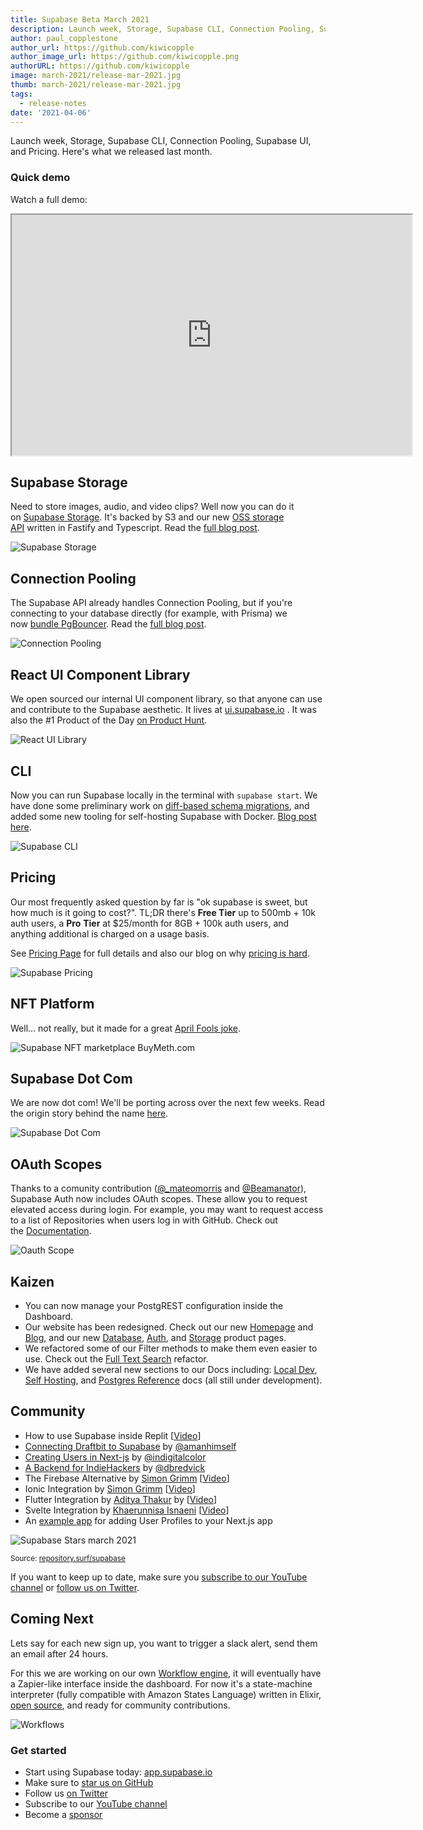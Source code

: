 ```yaml
---
title: Supabase Beta March 2021
description: Launch week, Storage, Supabase CLI, Connection Pooling, Supabase UI, and Pricing.
author: paul_copplestone
author_url: https://github.com/kiwicopple
author_image_url: https://github.com/kiwicopple.png
authorURL: https://github.com/kiwicopple
image: march-2021/release-mar-2021.jpg
thumb: march-2021/release-mar-2021.jpg
tags:
  - release-notes
date: '2021-04-06'
---
```


Launch week, Storage, Supabase CLI, Connection Pooling, Supabase UI, and Pricing. Here's what we released last month.

### Quick demo

Watch a full demo:

<iframe
  className="w-full video-with-border"
  width="640"
  height="385"
  src="https://www.youtube-nocookie.com/embed/TtLxxaYE1rA"
  frameBorder="1"
  allow="accelerometer; autoplay; clipboard-write; encrypted-media; gyroscope; picture-in-picture"
  allowFullScreen
></iframe>

## Supabase Storage

Need to store images, audio, and video clips? Well now you can do it on [Supabase Storage](/blog/2021/03/30/supabase-storage). It's backed by S3 and our new [OSS storage API](https://github.com/supabase/storage-api) written in Fastify and Typescript. Read the [full blog post](/blog/2021/03/30/supabase-storage).

![Supabase Storage](/images/blog/storage/ph-1.png)

## Connection Pooling

The Supabase API already handles Connection Pooling, but if you're connecting to your database directly (for example, with Prisma) we now [bundle PgBouncer](/blog/2021/04/02/supabase-pgbouncer). Read the [full blog post](/blog/2021/04/02/supabase-pgbouncer).

![Connection Pooling](/images/blog/bouncer/pgbouncer-thumb.jpg)

## React UI Component Library

We open sourced our internal UI component library, so that anyone can use and contribute to the Supabase aesthetic. It lives at [ui.supabase.io](https://ui.supabase.io/) . It was also the #1 Product of the Day [on Product Hunt](https://www.producthunt.com/posts/supabase-ui).

![React UI Library](/images/blog/march-2021/supabase-ui.png)

## CLI

Now you can run Supabase locally in the terminal with `supabase start`. We have done some preliminary work on [diff-based schema migrations](/blog/2021/03/31/supabase-cli#migrations), and added some new tooling for self-hosting Supabase with Docker. [Blog post here](/blog/2021/03/31/supabase-cli).

![Supabase CLI](/images/blog/march-2021/supabase-cli.png)

## Pricing

Our most frequently asked question by far is "ok supabase is sweet, but how much is it going to cost?". TL;DR there's **Free Tier** up to 500mb + 10k auth users, a **Pro** **Tier** at $25/month for 8GB + 100k auth users, and anything additional is charged on a usage basis.

See [Pricing Page](/pricing) for full details and also our blog on why [pricing is hard](/blog/2021/03/29/pricing).

![Supabase Pricing](/images/blog/march-2021/supabase-pricing.jpg)

## NFT Platform

Well... not really, but it made for a great [April Fools joke](/blog/2021/04/01/supabase-nft-marketplace).

![Supabase NFT marketplace BuyMeth.com](/images/blog/nft/nft-1.png)

## Supabase Dot Com

We are now dot com! We'll be porting across over the next few weeks. Read the origin story behind the name [here](/blog/2021/04/02/supabase-dot-com).

![Supabase Dot Com](/images/blog/supabase-dot-com-og.jpg)

## OAuth Scopes

Thanks to a comunity contribution ([@\_mateomorris](https://twitter.com/_mateomorris) and [@Beamanator](https://twitter.com/Beamanator)), Supabase Auth now includes OAuth scopes. These allow you to request elevated access during login. For example, you may want to request access to a list of Repositories when users log in with GitHub. Check out the [Documentation](/docs/reference/javascript/auth-signup#sign-up-with-scopes).

![Oauth Scope](/images/blog/march-2021/oauth-scopes.png)

## Kaizen

- You can now manage your PostgREST configuration inside the Dashboard.
- Our website has been redesigned. Check out our new [Homepage](/) and [Blog](/blog), and our new [Database](/database), [Auth](/auth), and [Storage](/storage) product pages.
- We refactored some of our Filter methods to make them even easier to use. Check out the [Full Text Search](/docs/reference/javascript/textsearch) refactor.
- We have added several new sections to our Docs including: [Local Dev](/docs/guides/local-development), [Self Hosting](/docs/guides/self-hosting), and [Postgres Reference](/docs/reference/postgres/getting-started) docs (all still under development).

## Community

- How to use Supabase inside Replit [[Video](https://www.youtube.com/watch?v=lQ5iIxaYduI)]
- [Connecting Draftbit to Supabase](https://docs.draftbit.com/docs/supabase) by [@amanhimself](https://twitter.com/amanhimself)
- [Creating Users in Next-js](https://t.co/IKcn3mgqW0?amp=1) by [@indigitalcolor](https://twitter.com/indigitalcolor)
- [A Backend for IndieHackers](https://drew.tech/supabase-a-backend-for-indiehackers) by [@dbredvick](https://twitter.com/DBredvick)
- The Firebase Alternative by [Simon Grimm](https://www.youtube.com/user/saimon1924) [[Video](https://www.youtube.com/watch?v=F6VyIXFQVtQ)]
- Ionic Integration by [Simon Grimm](https://www.youtube.com/user/saimon1924) [[Video](https://www.youtube.com/watch?v=pl9XfIWutKE)]
- Flutter Integration by [Aditya Thakur](https://www.youtube.com/channel/UChCAJNpMwoEUYCsE_eSyU4w) by [[Video](https://www.youtube.com/watch?v=fqfHEZvQPlY)]
- Svelte Integration by [Khaerunnisa Isnaeni](https://www.youtube.com/channel/UCqNDj6eQeTLHuEwgEHWOGjw) [[Video](https://www.youtube.com/watch?v=odPYzJJyEJI)]
- An [example app](https://github.com/supabase/supabase/tree/master/examples/nextjs-ts-user-management) for adding User Profiles to your Next.js app

![Supabase Stars march 2021](/images/blog/march-2021/supabase-stars-march-2021.png)

<small>
  Source: <a href="https://repository.surf/supabase">repository.surf/supabase</a>
</small>

If you want to keep up to date, make sure you [subscribe to our YouTube channel](https://www.youtube.com/channel/UCNTVzV1InxHV-YR0fSajqPQ) or [follow us on Twitter](https://twitter.com/supabase).

## Coming Next

Lets say for each new sign up, you want to trigger a slack alert, send them an email after 24 hours.

For this we are working on our own [Workflow engine](/blog/2021/04/02/supabase-workflows), it will eventually have a Zapier-like interface inside the dashboard. For now it's a state-machine interpreter (fully compatible with Amazon States Language) written in Elixir, [open source](https://github.com/supabase/workflows), and ready for community contributions.

![Workflows](/images/blog/workflows/workflows-thumb.jpg)

### Get started

- Start using Supabase today: [app.supabase.io](https://app.supabase.io/)
- Make sure to [star us on GitHub](https://github.com/supabase/supabase)
- Follow us [on Twitter](https://twitter.com/supabase)
- Subscribe to our [YouTube channel](https://www.youtube.com/channel/UCNTVzV1InxHV-YR0fSajqPQ)
- Become a [sponsor](https://github.com/sponsors/supabase)
